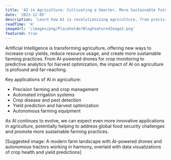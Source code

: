 ```yaml
---
title: 'AI in Agriculture: Cultivating a Smarter, More Sustainable Future'
date: '2023-12-05'
description: 'Learn how AI is revolutionizing agriculture, from precision farming to crop disease detection.'
readTime: '4'
imageUrl: '/images/png/PlaceholderBlogFeaturedImage1.png'
featured: true
---
```


Artificial Intelligence is transforming agriculture, offering new ways to increase crop yields, reduce resource usage, and create more sustainable farming practices. From AI-powered drones for crop monitoring to predictive analytics for harvest optimization, the impact of AI on agriculture is profound and far-reaching.

Key applications of AI in agriculture:

- Precision farming and crop management
- Automated irrigation systems
- Crop disease and pest detection
- Yield prediction and harvest optimization
- Autonomous farming equipment

As AI continues to evolve, we can expect even more innovative applications in agriculture, potentially helping to address global food security challenges and promote more sustainable farming practices.

[Suggested image: A modern farm landscape with AI-powered drones and autonomous tractors working in harmony, overlaid with data visualizations of crop health and yield predictions]
